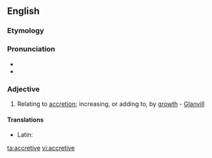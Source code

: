 ==English==

===Etymology===
{{suffix|accrete|ive|lang=en}}

===Pronunciation===
* {{IPA|/ə.ˈkri.tɪv/|lang=en}}
* {{audio|en-us-accretive.ogg|Audio (US)|lang=en}}

===Adjective===
{{en-adj|-}}

# Relating to [[accretion]]; increasing, or adding to, by [[growth]] - [[Glanvill]]

====Translations====
{{trans-top|relating to accretion}}
* Latin: {{t|la|accretivo}}
{{trans-mid}}
{{trans-bottom}}

[[ta:accretive]]
[[vi:accretive]]